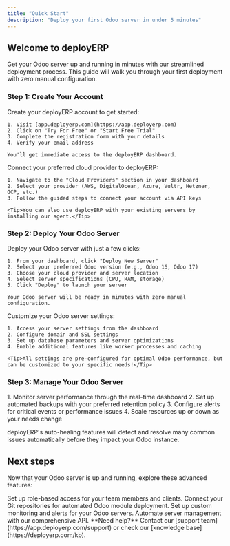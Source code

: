 ```yaml
---
title: "Quick Start"
description: "Deploy your first Odoo server in under 5 minutes"
---
```


## Welcome to deployERP

Get your Odoo server up and running in minutes with our streamlined deployment process. This guide will walk you through your first deployment with zero manual configuration.

### Step 1: Create Your Account

<AccordionGroup>
  <Accordion icon="user" title="Sign up for deployERP">
    Create your deployERP account to get started:
    
    1. Visit [app.deployerp.com](https://app.deployerp.com)
    2. Click on "Try For Free" or "Start Free Trial"
    3. Complete the registration form with your details
    4. Verify your email address
    
    You'll get immediate access to the deployERP dashboard.
  </Accordion>
  <Accordion icon="cloud" title="Connect your cloud provider">
    Connect your preferred cloud provider to deployERP:
    
    1. Navigate to the "Cloud Providers" section in your dashboard
    2. Select your provider (AWS, DigitalOcean, Azure, Vultr, Hetzner, GCP, etc.)
    3. Follow the guided steps to connect your account via API keys
    
    <Tip>You can also use deployERP with your existing servers by installing our agent.</Tip>
  </Accordion>
</AccordionGroup>

### Step 2: Deploy Your Odoo Server

<AccordionGroup>
  <Accordion icon="rocket" title="One-click Odoo deployment">
    Deploy your Odoo server with just a few clicks:
    
    1. From your dashboard, click "Deploy New Server"
    2. Select your preferred Odoo version (e.g., Odoo 16, Odoo 17)
    3. Choose your cloud provider and server location
    4. Select server specifications (CPU, RAM, storage)
    5. Click "Deploy" to launch your server
    
    Your Odoo server will be ready in minutes with zero manual configuration.
</Accordion>
<Accordion icon="gear" title="Server configuration">
    Customize your Odoo server settings:

    1. Access your server settings from the dashboard
    2. Configure domain and SSL settings
    3. Set up database parameters and server optimizations
    4. Enable additional features like worker processes and caching

    <Tip>All settings are pre-configured for optimal Odoo performance, but can be customized to your specific needs!</Tip>
  </Accordion>
</AccordionGroup>

### Step 3: Manage Your Odoo Server

<Accordion icon="chart-line" title="Monitor and maintain">
  1. Monitor server performance through the real-time dashboard
  2. Set up automated backups with your preferred retention policy
  3. Configure alerts for critical events or performance issues
  4. Scale resources up or down as your needs change
  
  <Tip>deployERP's auto-healing features will detect and resolve many common issues automatically before they impact your Odoo instance.</Tip>
</Accordion>

## Next steps

Now that your Odoo server is up and running, explore these advanced features:

<CardGroup cols={2}>

<Card title="Team Access Control" icon="users" href="/features/access-control">
  Set up role-based access for your team members and clients.
</Card>

<Card title="Git Integration" icon="code-branch" href="/features/git-integration">
  Connect your Git repositories for automated Odoo module deployment.
</Card>

<Card title="Advanced Monitoring" icon="chart-line" href="/features/monitoring">
  Set up custom monitoring and alerts for your Odoo servers.
</Card>

<Card title="API Integration" icon="plug" href="/api-reference/introduction">
  Automate server management with our comprehensive API.
</Card>

</CardGroup>

<Note>
  **Need help?** Contact our [support team](https://app.deployerp.com/support) or check our [knowledge base](https://deployerp.com/kb).
</Note>
